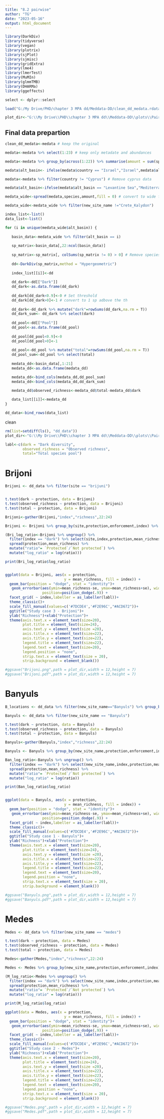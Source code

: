 ```yaml
---
title: "8.2 pairwise"
author: "TG"
date: "2023-05-16"
output: html_document
---
```


```r
library(DarkDiv)
library(tidyverse)
library(vegan)
library(plotrix)
library(sjPlot)
library(sjmisc)
library(gridExtra)
library(lme4)
library(lmerTest)
library(MuMIn)
library(glmmTMB)
library(DHARMa)
library(ggeffects)

select <- dplyr::select

load("G:/My Drive/PHD/chapter 3 MPA dd/Meddata-DD/clean_dd_medata.rdata")

plot_dir<-"G:\\My Drive\\PHD\\chapter 3 MPA dd\\Meddata-DD\\plots\\Pairwise"
```
## Final data prepartion

```r

clean_dd_medata<-medata # keep the original

medata<-medata %>% select(1:23) # keep only metadate and abundances

medata<-medata %>% group_by(across(1:22)) %>% summarise(amount = sum(sp.n)) %>% ungroup() # sum ind from the same sp in each transect

medata$alt_basin<- ifelse(medata$country == "Israel","Israel",medata$alt_basin) # Sep Israel

medata<-medata %>% filter(country != "Cyprus") # Remove cyprus data

medata$alt_basin<-ifelse(medata$alt_basin == "Levantine Sea","Mediterranean Sea - Eastern Basin",medata$alt_basin)# restore turkey transect to previos basin

medata_wide<-spread(medata,species,amount,fill = 0) # convert to wide format

medata_wide<-medata_wide %>% filter(new_site_name !="Crete_Kalydon")

```



```r
index_list<-list()
data_list<-list()

for (i in unique(medata_wide$alt_basin)) {
 
   basin_data<-medata_wide %>% filter(alt_basin == i)
   
   sp_matrix<-basin_data[,22:ncol(basin_data)]
   
   sp_matrix<-sp_matrix[, colSums(sp_matrix != 0) > 0] # Remove species with all 0
  
   dd<-DarkDiv(sp_matrix,method = "Hypergeometric")
   
   index_list[[i]]<-dd
   
   dd_dark<-dd[["Dark"]]
   dd_dark<-as.data.frame(dd_dark)
   
   dd_dark[dd_dark<0.9]<-0 # Set threshold
   dd_dark[dd_dark>0]<-1 # convert to 1 sp adbove the th
   
   dd_dark<-dd_dark %>% mutate("dark"=rowSums(dd_dark,na.rm = T))
   dd_dark_sum<- dd_dark %>% select(dark)
   
   dd_pool<-dd[["Pool"]]
   dd_pool<-as.data.frame(dd_pool)
  
   dd_pool[dd_pool<0.9]<-0
   dd_pool[dd_pool>0]<-1
   
   dd_pool<-dd_pool %>% mutate("total"=rowSums(dd_pool,na.rm = T))
   dd_pool_sum<-dd_pool %>% select(total)
   
   medata_dd<-basin_data[,1:21]
   medata_dd<-as.data.frame(medata_dd)

   medata_dd<-bind_cols(medata_dd,dd_pool_sum)
   medata_dd<-bind_cols(medata_dd,dd_dark_sum)

   medata_dd$observed_richness<-medata_dd$total-medata_dd$dark
   
   data_list[[i]]<-medata_dd
}

dd_data<-bind_rows(data_list)
```

clean 

```r
rm(list=setdiff(ls(), "dd_data"))
plot_dir<-"G:\\My Drive\\PHD\\chapter 3 MPA dd\\Meddata-DD\\plots\\Pairwise"

labl<-c(dark = "Dark diversity",
        observed_richness = "Observed richness",
        total="Total species pool")
```


# Brijoni

```r
Brijoni <- dd_data %>% filter(site == "brijuni")


t.test(dark ~ protection, data = Brijoni)
t.test(observed_richness ~ protection, data = Brijoni)
t.test(total ~ protection, data = Brijoni)

Brijoni<-gather(Brijoni,"index","richness",22:24)

Brijoni <- Brijoni %>% group_by(site,protection,enforcement,index) %>% summarise("mean_richness" = mean(richness),"se" = std.error(richness), "sd" = sd(richness))

(Bri_log_ratio<-Brijoni %>% ungroup() %>%
  filter(index == "dark") %>% select(site,index,protection,mean_richness) %>% 
  spread(protection,mean_richness) %>% 
  mutate("ratio"= `Protected`/`Not protected`) %>% 
  mutate("log_ratio" = log(ratio)))

print(Bri_log_ratio$log_ratio)


ggplot(data = Brijoni, aes(x = protection,
                           y = mean_richness, fill = index)) +
  geom_bar(position = "dodge", stat = "identity")+
   geom_errorbar(aes(ymin=mean_richness-se, ymax=mean_richness+se), width=.2,
                 position=position_dodge(.9)) +
  facet_grid( ~ index,labeller = as_labeller(labl))+
  theme_classic()+
  scale_fill_manual(values=c('#7DCDE4','#F2E96C',"#ACD672"))+
  ggtitle("Study case 3 - Brijoni")+
  ylab("Richness")+xlab("Protection")+
  theme(axis.text.x = element_text(size=20),
        plot.title = element_text(size=24),
        axis.text.y = element_text(size =20),
        axis.title.x = element_text(size=22),
        axis.title.y = element_text(size=22),
        legend.title = element_text(size=22),
        legend.text = element_text(size=20),
        legend.position = "none",
        strip.text.x = element_text(size = 20),
        strip.background = element_blank())

#ggsave("Brijoni.png",path = plot_dir,width = 12,height = 7)
#ggsave("Brijoni.pdf",path = plot_dir,width = 12,height = 7)

```

# Banyuls

```r
B_locations <- dd_data %>% filter(new_site_name=="Banyuls") %>% group_by(site,protection) %>% summarise(n_transect = n())
```


```r
Banyuls <- dd_data %>% filter(new_site_name == "Banyuls")

t.test(dark ~ protection, data = Banyuls)
t.test(observed_richness ~ protection, data = Banyuls)
t.test(total ~ protection, data = Banyuls)

Banyuls<-gather(Banyuls,"index","richness",22:24)

Banyuls <- Banyuls %>% group_by(new_site_name,protection,enforcement,index) %>% summarise("mean_richness" = mean(richness),"se" = std.error(richness), "sd" = sd(richness))

Ban_log_ratio<-Banyuls %>% ungroup() %>%
  filter(index == "dark") %>% select(new_site_name,index,protection,mean_richness) %>% 
  spread(protection,mean_richness) %>% 
  mutate("ratio"= `Protected`/`Not protected`) %>% 
  mutate("log_ratio" = log(ratio))

print(Ban_log_ratio$log_ratio)


ggplot(data = Banyuls, aes(x = protection,
                           y = mean_richness, fill = index)) +
  geom_bar(position = "dodge", stat = "identity")+
   geom_errorbar(aes(ymin=mean_richness-se, ymax=mean_richness+se), width=.2,
                 position=position_dodge(.9)) +
  facet_grid( ~ index,labeller = as_labeller(labl))+
  theme_classic()+
  scale_fill_manual(values=c('#7DCDE4','#F2E96C',"#ACD672"))+
  ggtitle("Study case 1 - Banyuls")+
  ylab("Richness")+xlab("Protection")+
  theme(axis.text.x = element_text(size=20),
        plot.title = element_text(size=24),
        axis.text.y = element_text(size =20),
        axis.title.x = element_text(size=22),
        axis.title.y = element_text(size=22),
        legend.title = element_text(size=22),
        legend.text = element_text(size=20),
        legend.position = "none",
        strip.text.x = element_text(size = 20),
        strip.background = element_blank())

#ggsave("Banyuls.png",path = plot_dir,width = 12,height = 7)
#ggsave("Banyuls.pdf",path = plot_dir,width = 12,height = 7)

```

# Medes

```r
Medes <- dd_data %>% filter(new_site_name == "medes")

t.test(dark ~ protection, data = Medes)
t.test(observed_richness ~ protection, data = Medes)
t.test(total ~ protection, data = Medes)

Medes<-gather(Medes,"index","richness",22:24)

Medes <- Medes %>% group_by(new_site_name,protection,enforcement,index) %>% summarise("mean_richness" = mean(richness),"se" = std.error(richness), "sd" = sd(richness))

(M_log_ratio<-Medes %>% ungroup() %>%
  filter(index == "dark") %>% select(new_site_name,index,protection,mean_richness) %>% 
  spread(protection,mean_richness) %>% 
  mutate("ratio"= `Protected`/`Not protected`) %>% 
  mutate("log_ratio" = log(ratio)))

print(M_log_ratio$log_ratio)

ggplot(data = Medes, aes(x = protection,
                           y = mean_richness, fill = index)) +
  geom_bar(position = "dodge", stat = "identity")+
   geom_errorbar(aes(ymin=mean_richness-se, ymax=mean_richness+se), width=.2,
                 position=position_dodge(.9)) +
  facet_grid( ~ index,labeller = as_labeller(labl))+
  theme_classic()+
  scale_fill_manual(values=c('#7DCDE4','#F2E96C',"#ACD672"))+
  ggtitle("Study case 2 - Medes")+
  ylab("Richness")+xlab("Protection")+
  theme(axis.text.x = element_text(size=20),
        plot.title = element_text(size=24),
        axis.text.y = element_text(size =20),
        axis.title.x = element_text(size=22),
        axis.title.y = element_text(size=22),
        legend.title = element_text(size=22),
        legend.text = element_text(size=20),
        legend.position = "none",
        strip.text.x = element_text(size = 20),
        strip.background = element_blank())

#ggsave("Medes.png",path = plot_dir,width = 12,height = 7)
#ggsave("Medes.pdf",path = plot_dir,width = 12,height = 7)

```
